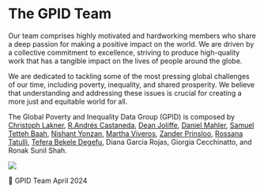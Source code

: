 # The GPID Team

Our team comprises highly motivated and hardworking members who share a deep passion for making a positive impact on the world. We are driven by a collective commitment to excellence, striving to produce high-quality work that has a tangible impact on the lives of people around the globe.

We are dedicated to tackling some of the most pressing global challenges of our time, including poverty, inequality, and shared prosperity. We believe that understanding and addressing these issues is crucial for creating a more just and equitable world for all.

The Global Poverty and Inequality Data Group (GPID) is composed by [Christoph Lakner](https://www.worldbank.org/en/about/people/c/christoph-lakner), [R.Andrés Castaneda](https://www.worldbank.org/en/about/people/r/raul-andres-castaneda-aguilar), [Dean Joliffe](https://www.worldbank.org/en/about/people/d/dean-jolliffe), [Daniel Mahler](https://www.worldbank.org/en/about/people/d/daniel-gerszon-mahler), [Samuel Tetteh Baah](https://www.worldbank.org/en/about/people/s/samuel-kofi-tetteh-baah), [Nishant Yonzan](https://www.worldbank.org/en/about/people/n/nishant-yonzan), [Martha Viveros](https://blogs.worldbank.org/en/team/m/martha-viveros), [Zander Prinsloo](https://blogs.worldbank.org/en/team/z/zander-prinsloo), [Rossana Tatulli](https://blogs.worldbank.org/en/team/r/rossana-tatulli), [Tefera Bekele Degefu](https://blogs.worldbank.org/en/team/t/tefera-bekele-degefu), Diana Garcia Rojas, Giorgia Cecchinatto, and Ronak Sunil Shah.

![](img/Team.jpg)

📸 GPID Team April 2024
